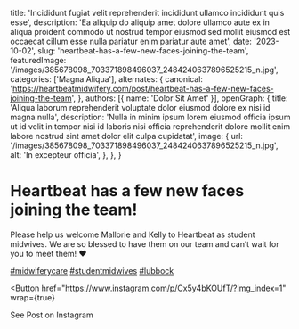  title: 'Incididunt fugiat velit reprehenderit incididunt ullamco incididunt quis esse',
  description: 'Ea aliquip do aliquip amet dolore ullamco aute ex in aliqua proident commodo ut nostrud tempor eiusmod sed mollit eiusmod est occaecat cillum esse nulla pariatur enim pariatur aute amet',
  date: '2023-10-02',
  slug: 'heartbeat-has-a-few-new-faces-joining-the-team',
  featuredImage: '/images/385678098_703371898496037_2484240637896525215_n.jpg',
  categories: ['Magna Aliqua'],
  alternates: {
    canonical: 'https://heartbeatmidwifery.com/post/heartbeat-has-a-few-new-faces-joining-the-team',
  },
  authors: [{ name: 'Dolor Sit Amet' }],
  openGraph: {
    title: 'Aliqua laborum reprehenderit voluptate dolor eiusmod dolore ex nisi id magna nulla',
    description: 'Nulla in minim ipsum lorem eiusmod officia ipsum ut id velit in tempor nisi id laboris nisi officia reprehenderit dolore mollit enim labore nostrud sint amet dolor elit culpa cupidatat',
    image: {
      url: '/images/385678098_703371898496037_2484240637896525215_n.jpg',
      alt: 'In excepteur officia',
    },
  },
}


# Heartbeat has a few new faces joining the team!

<Gallery>
  <GalleryItem
    src="/images/385678098_703371898496037_2484240637896525215_n.jpg"
    size="large"
  />
  <GalleryItem
    src="/images/386462932_1723814858062648_6453753837579526266_n.jpg"
    size="large"
  />
</Gallery>

Please help us welcome Mallorie and Kelly to Heartbeat as student midwives. We are so blessed to have them on our team and can’t wait for you to meet them! ❤️

[#midwiferycare](https://www.instagram.com/explore/tags/midwiferycare/) [#studentmidwives](https://www.instagram.com/explore/tags/studentmidwives/) [#lubbock](https://www.instagram.com/explore/tags/lubbock/)

<Button
  href="https://www.instagram.com/p/Cx5y4bKOUfT/?img_index=1"
  wrap={true}
>
  See Post on Instagram
</Button>
